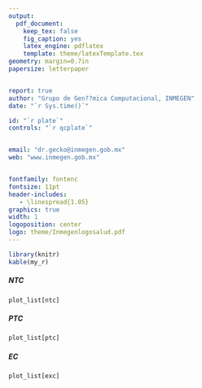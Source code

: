 ```yaml
---
output: 
  pdf_document:
    keep_tex: false
    fig_caption: yes
    latex_engine: pdflatex
    template: theme/latexTemplate.tex
geometry: margin=0.7in
papersize: letterpaper


report: true
author: "Grupo de Gen??mica Computacional, INMEGEN"
date: "`r Sys.time()`"

id: "`r plate`"
controls: "`r qcplate`"


email: "dr.gecko@inmegen.gob.mx"
web: "www.inmegen.gob.mx"


fontfamily: fontenc
fontsize: 11pt
header-includes:
   - \linespread{1.05}
graphics: true
width: 1
logoposition: center
logo: theme/Inmegenlogosalud.pdf
---
```

```r

library(knitr)
kable(my_r)
```

##### NTC

```r

plot_list[ntc]

```
\pagebreak

##### PTC

```r

plot_list[ptc]

```
\pagebreak

##### EC

```r

plot_list[exc]

```
